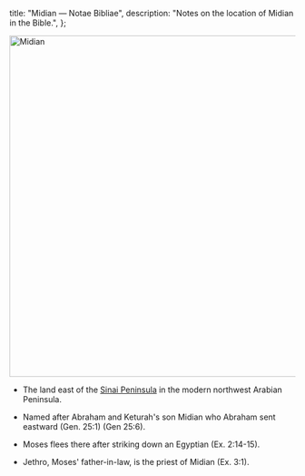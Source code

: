   title: "Midian — Notae Bibliae",
  description: "Notes on the location of Midian in the Bible.",
};

<Initial text="Midian" />

<Image
  className="sepia rounded"
  src="/places/midian.jpg"
  alt="Midian"
  width="600"
  height="600"
/>

- The land east of the [Sinai Peninsula](/places/old-testament/exodus/mount-sinai) in the modern northwest Arabian Peninsula.

- Named after Abraham and Keturah's son Midian who Abraham sent eastward (Gen. 25:1) (Gen 25:6).

- Moses flees there after striking down an Egyptian (Ex. 2:14-15).

- Jethro, Moses' father-in-law, is the priest of Midian (Ex. 3:1).

